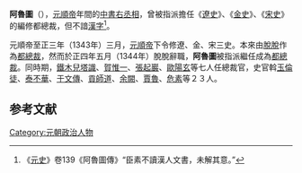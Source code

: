 '''阿魯圖'''（{{bd|？||？||}}），[[元順帝|元順帝]]年間的[[中書右丞相|中書右丞相]]，曾被指派擔任《[[遼史|遼史]]》、《[[金史|金史]]》、《[[宋史|宋史]]》的編修都總裁，但不諳[[漢字|漢字]]<ref>《[[元史|元史]]》卷139《阿魯圖傳》“臣素不讀漢人文書，未解其意。”</ref>。

元順帝至正三年（1343年）三月，[[元順帝|元順帝]]下令修遼、金、宋三史。本來由[[脫脫|脫脫]]作為[[都總裁|都總裁]]，然而於正四年五月（1344年）脫脫辭職，'''阿魯圖'''被指派繼任成為[[都總裁|都總裁]]。同時期，[[鐵木兒塔識|鐵木兒塔識]]、[[賀惟一|賀惟一]]、[[張起巖|張起巖]]、[[歐陽玄|歐陽玄]]等七人任總裁官，史官斡[[玉倫徒|玉倫徒]]、[[泰不華|泰不華]]、[[于文傳|于文傳]]、[[貢師道|貢師道]]、[[余闕|余闕]]、[[賈魯|賈魯]]、[[危素|危素]]等２３人。

== 参考文献 ==
{{Reflist}}

[[Category:元朝政治人物|Category:元朝政治人物]]

{{元朝人小作品}}